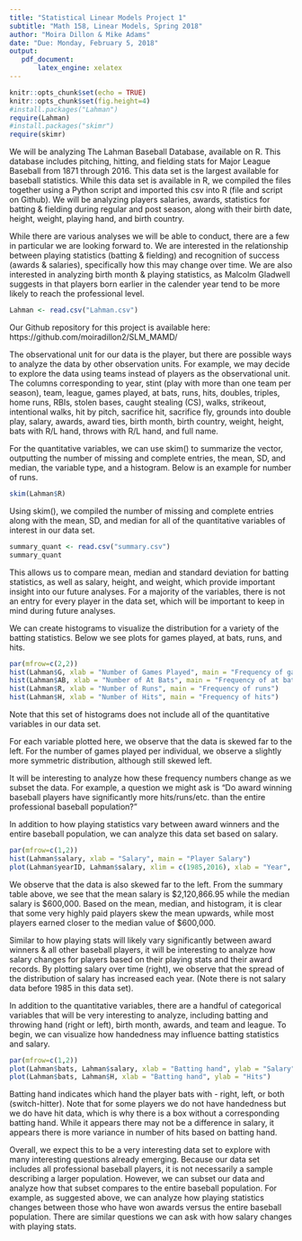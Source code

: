 ```yaml
---
title: "Statistical Linear Models Project 1"
subtitle: "Math 158, Linear Models, Spring 2018"
author: "Moira Dillon & Mike Adams"
date: "Due: Monday, February 5, 2018"
output:
   pdf_document:
       latex_engine: xelatex
---
```


```r
knitr::opts_chunk$set(echo = TRUE)
knitr::opts_chunk$set(fig.height=4) 
#install.packages("Lahman")
require(Lahman)
#install.packages("skimr")
require(skimr)
```

We will be analyzing The Lahman Baseball Database, available on R. This database includes pitching, hitting, and fielding stats for Major League Baseball from 1871 through 2016. This data set is the largest available for baseball statistics. While this data set is available in R, we compiled the files together using a Python script and imported this csv into R (file and script on Github). We will be analyzing players salaries, awards, statistics for batting & fielding during regular and post season, along with their birth date, height, weight, playing hand, and birth country.

While there are various analyses we will be able to conduct, there are a few in particular we are looking forward to. We are interested in the relationship between playing statistics (batting & fielding) and recognition of success (awards & salaries), specifically how this may change over time. We are also interested in analyzing birth month & playing statistics, as Malcolm Gladwell suggests in \textit{Outliers} that players born earlier in the calender year tend to be more likely to reach the professional level.

```r
Lahman <- read.csv("Lahman.csv")
```

Our Github repository for this project is available here: https://github.com/moiradillon2/SLM_MAMD/

The observational unit for our data is the player, but there are possible ways to analyze the data by other observation units. For example, we may decide to explore the data using teams instead of players as the observational unit. The columns corresponding to year, stint (play with more than one team per season), team, league, games played, at bats, runs, hits, doubles, triples, home runs, RBIs, stolen bases, caught stealing (CS), walks, strikeout, intentional walks, hit by pitch, sacrifice hit, sacrifice fly, grounds into double play, salary, awards, award ties, birth month, birth country, weight, height, bats with R/L hand, throws with R/L hand, and full name.

For the quantitative variables, we can use skim() to summarize the vector, outputting the number of missing and complete entries, the mean, SD, and median, the variable type, and a histogram. Below is an example for number of runs.

```r
skim(Lahman$R)
```

Using skim(), we compiled the number of missing and complete entries along with the mean, SD, and median for all of the quantitative variables of interest in our data set.
```r
summary_quant <- read.csv("summary.csv")
summary_quant
```

This allows us to compare mean, median and standard deviation for batting statistics, as well as salary, height, and weight, which provide important insight into our future analyses. For a majority of the variables, there is not an entry for every player in the data set, which will be important to keep in mind during future analyses.

We can create histograms to visualize the distribution for a variety of the batting statistics. Below we see plots for games played, at bats, runs, and hits.
```r

par(mfrow=c(2,2))
hist(Lahman$G, xlab = "Number of Games Played", main = "Frequency of games played")
hist(Lahman$AB, xlab = "Number of At Bats", main = "Frequency of at bats")
hist(Lahman$R, xlab = "Number of Runs", main = "Frequency of runs")
hist(Lahman$H, xlab = "Number of Hits", main = "Frequency of hits")
```

Note that this set of histograms does not include all of the quantitative variables in our data set.

For each variable plotted here, we observe that the data is skewed  far to the left. For the number of games played per individual, we observe a slightly more symmetric distribution, although still skewed left.

It will be interesting to analyze how these frequency numbers change as we subset the data. For example, a question we might ask is "Do award winning baseball players have significantly more hits/runs/etc. than the entire professional baseball population?" 

In addition to how playing statistics vary between award winners and the entire baseball population, we can analyze this data set based on salary. 

```r
par(mfrow=c(1,2))
hist(Lahman$salary, xlab = "Salary", main = "Player Salary")
plot(Lahman$yearID, Lahman$salary, xlim = c(1985,2016), xlab = "Year", ylab = "Salary", main = "Salary 1985-2016")
```

We observe that the data is also skewed far to the left. From the summary table above, we see that the mean salary is \$2,120,866.95 while the median salary is \$600,000. Based on the mean, median, and histogram, it is clear that some very highly paid players skew the mean upwards, while most players earned closer to the median value of \$600,000.

Similar to how playing stats will likely vary significantly between award winners & all other baseball players, it will be interesting to analyze how salary changes for players based on their playing stats and their award records. By plotting salary over time (right), we observe that the spread of the distribution of salary has increased each year. (Note there is not salary data before 1985 in this data set). 

In addition to the quantitative variables, there are a handful of categorical variables that will be very interesting to analyze, including batting and throwing hand (right or left), birth month, awards, and team and league. To begin, we can visualize how handedness may influence batting statistics and salary. 

```r
par(mfrow=c(1,2))
plot(Lahman$bats, Lahman$salary, xlab = "Batting hand", ylab = "Salary")
plot(Lahman$bats, Lahman$H, xlab = "Batting hand", ylab = "Hits")
```

Batting hand indicates which hand the player bats with - right, left, or both (switch-hitter). Note that for some players we do not have handedness but we do have hit data, which is why there is a box without a corresponding batting hand. While it appears there may not be a difference in salary, it appears there is more variance in number of hits based on batting hand. 

Overall, we expect this to be a very interesting data set to explore with many interesting questions already emerging. Because our data set includes all professional baseball players, it is not necessarily a sample describing a larger population. However, we can subset our data and analyze how that subset compares to the entire baseball population. For example, as suggested above, we can analyze how playing statistics changes between those who have won awards versus the entire baseball population. There are similar questions we can ask with how salary changes with playing stats.